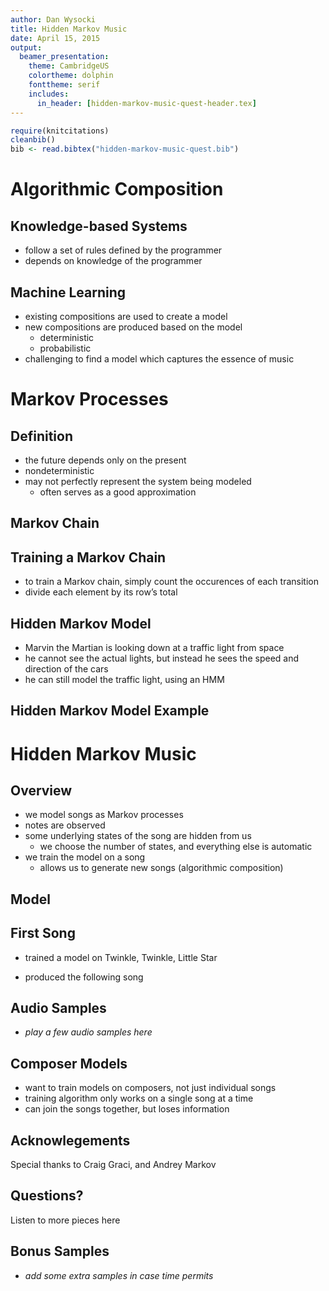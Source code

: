 ```yaml
---
author: Dan Wysocki
title: Hidden Markov Music
date: April 15, 2015
output:
  beamer_presentation:
    theme: CambridgeUS
    colortheme: dolphin
    fonttheme: serif
    includes:
      in_header: [hidden-markov-music-quest-header.tex]
---
```


```r
require(knitcitations)
cleanbib()
bib <- read.bibtex("hidden-markov-music-quest.bib")
```

# Algorithmic Composition

## Knowledge-based Systems

- follow a set of rules defined by the programmer
- depends on knowledge of the programmer

## Machine Learning

- existing compositions are used to create a model
- new compositions are produced based on the model
    - deterministic
    - probabilistic
- challenging to find a model which captures the essence of music


# Markov Processes

## Definition

- the future depends only on the present
- nondeterministic
- may not perfectly represent the system being modeled
    - often serves as a good approximation

## Markov Chain

\begin{figure}
\centering
\markovchain
\end{figure}

## Training a Markov Chain

- to train a Markov chain, simply count the occurences of each transition
- divide each element by its row's total

\begin{figure}
\begin{tabular}{r||c|c|c}
& G & Y & R
\\\hline\hline
G & 45 & 5 & 0
\\\hline
Y & 0 & 25 & 25
\\\hline
R & 30 & 0 & 20
\end{tabular}
$\Rightarrow$
\begin{tabular}{r||c|c|c}
& G & Y & R
\\\hline\hline
G & 0.9 & 0.1 & 0
\\\hline
Y & 0 & 0.5 & 0.5
\\\hline
R & 0.6 & 0 & 0.4
\end{tabular}
\end{figure}


## Hidden Markov Model

- Marvin the Martian is looking down at a traffic light from space
- he cannot see the actual lights, but instead he sees the speed and direction
  of the cars
- he can still model the traffic light, using an HMM


## Hidden Markov Model Example

\begin{figure}
\centering
\hiddenmarkovmodel
\end{figure}


# Hidden Markov Music

## Overview

- we model songs as Markov processes
- notes are observed
- some underlying states of the song are hidden from us
    - we choose the number of states, and everything else is automatic
- we train the model on a song
    - allows us to generate new songs (algorithmic composition)


## Model

\begin{figure}
\centering
\hiddenmarkovmusic
\end{figure}

## First Song

- trained a model on Twinkle, Twinkle, Little Star

\movie{Twinkle, Twinkle, Little Star}{audio/twinkle.mp3}

- produced the following song

\movie{First Song}{audio/first-song.mp3}



## Audio Samples

- *play a few audio samples here*

## Composer Models

- want to train models on composers, not just individual songs
- training algorithm only works on a single song at a time
- can join the songs together, but loses information


## Acknowlegements

Special thanks to Craig Graci, and Andrey Markov


## Questions?

Listen to more pieces here
\begin{figure}[b]
  \centering
  \includegraphics[width=0.35\textwidth]{img/qr-pieces}

  \href{https://dwysocki.github.io/csc466/pieces.html}
       {https://dwysocki.github.io/csc466/pieces.html}
\end{figure}

## Bonus Samples

- *add some extra samples in case time permits*
